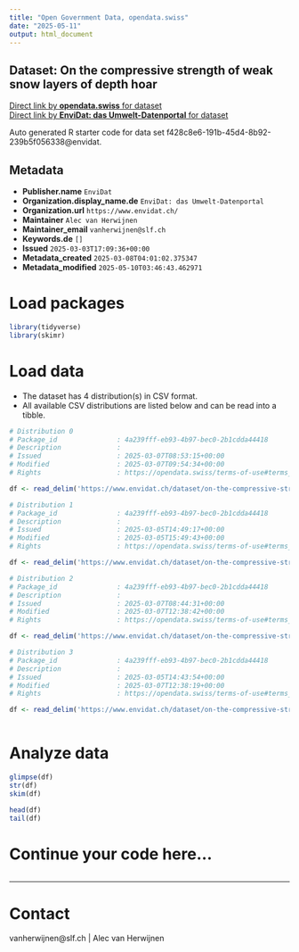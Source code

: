 ```yaml
---
title: "Open Government Data, opendata.swiss"
date: "2025-05-11"
output: html_document
---
```


## Dataset: On the compressive strength of weak snow layers of depth hoar



[Direct link by **opendata.swiss** for dataset](https://opendata.swiss/de/dataset/on-the-compressive-strength-of-weak-snow-layers-of-depth-hoar)<br>
[Direct link by **EnviDat: das Umwelt-Datenportal** for dataset](https://www.envidat.ch/#/metadata/on-the-compressive-strength-of-weak-snow-layers-of-depth-hoar)

Auto generated R starter code for data set f428c8e6-191b-45d4-8b92-239b5f056338@envidat.

## Metadata

- **Publisher.name** `EnviDat`
- **Organization.display_name.de** `EnviDat: das Umwelt-Datenportal`
- **Organization.url** `https://www.envidat.ch/`
- **Maintainer** `Alec van Herwijnen`
- **Maintainer_email** `vanherwijnen@slf.ch`
- **Keywords.de** `[]`
- **Issued** `2025-03-03T17:09:36+00:00`
- **Metadata_created** `2025-03-08T04:01:02.375347`
- **Metadata_modified** `2025-05-10T03:46:43.462971`


# Load packages

```r

library(tidyverse)
library(skimr)

```

# Load data

-   The dataset has 4 distribution(s) in CSV format.
-   All available CSV distributions are listed below and can be read into a tibble.

```r

# Distribution 0
# Package_id               : 4a239fff-eb93-4b97-bec0-2b1cdda44418
# Description              : 
# Issued                   : 2025-03-07T08:53:15+00:00
# Modified                 : 2025-03-07T09:54:34+00:00
# Rights                   : https://opendata.swiss/terms-of-use#terms_by

df <- read_delim('https://www.envidat.ch/dataset/on-the-compressive-strength-of-weak-snow-layers-of-depth-hoar/resource/f100da36-5f10-49ba-a38d-140aed84c664')

# Distribution 1
# Package_id               : 4a239fff-eb93-4b97-bec0-2b1cdda44418
# Description              : 
# Issued                   : 2025-03-05T14:49:17+00:00
# Modified                 : 2025-03-05T15:49:43+00:00
# Rights                   : https://opendata.swiss/terms-of-use#terms_by

df <- read_delim('https://www.envidat.ch/dataset/on-the-compressive-strength-of-weak-snow-layers-of-depth-hoar/resource/adb3a453-f03a-44cc-b74b-ff9cb12878ec')

# Distribution 2
# Package_id               : 4a239fff-eb93-4b97-bec0-2b1cdda44418
# Description              : 
# Issued                   : 2025-03-07T08:44:31+00:00
# Modified                 : 2025-03-07T12:38:42+00:00
# Rights                   : https://opendata.swiss/terms-of-use#terms_by

df <- read_delim('https://www.envidat.ch/dataset/on-the-compressive-strength-of-weak-snow-layers-of-depth-hoar/resource/83b74fbf-3d28-4a2e-b856-92573f39977c')

# Distribution 3
# Package_id               : 4a239fff-eb93-4b97-bec0-2b1cdda44418
# Description              : 
# Issued                   : 2025-03-05T14:43:54+00:00
# Modified                 : 2025-03-07T12:38:19+00:00
# Rights                   : https://opendata.swiss/terms-of-use#terms_by

df <- read_delim('https://www.envidat.ch/dataset/on-the-compressive-strength-of-weak-snow-layers-of-depth-hoar/resource/e8f6bc95-aff3-437e-a5a2-b04cb020f330')



```

# Analyze data

```r

glimpse(df)
str(df)
skim(df)

head(df)
tail(df)

```

# Continue your code here...

```r

```

------------------------------------------------------------------------

# Contact

vanherwijnen@slf.ch | Alec van Herwijnen

